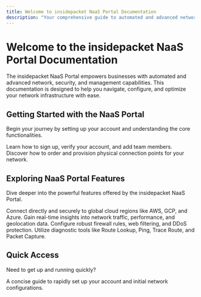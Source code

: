 ```yaml
---
title: Welcome to insidepacket NaaS Portal Documentation
description: "Your comprehensive guide to automated and advanced network, security, and management."
---
```


# Welcome to the insidepacket NaaS Portal Documentation

The insidepacket NaaS Portal empowers businesses with automated and advanced network, security, and management capabilities. This documentation is designed to help you navigate, configure, and optimize your network infrastructure with ease.

## Getting Started with the NaaS Portal

Begin your journey by setting up your account and understanding the core functionalities.

<CardGroup cols={2}>
  <Card
    title="Account Setup & User Management"
    icon="user-plus"
    href="/docs/getting-started#account-setup"
  >
    Learn how to sign up, verify your account, and add team members.
  </Card>
  <Card
    title="Ordering Network Ports"
    icon="network-wired"
    href="/docs/getting-started#ordering-and-setting-up-network-ports"
  >
    Discover how to order and provision physical connection points for your network.
  </Card>
</CardGroup>

## Exploring NaaS Portal Features

Dive deeper into the powerful features offered by the insidepacket NaaS Portal.

<CardGroup cols={2}>
  <Card
    title="Cloud NNI Management"
    icon="cloud"
    href="/docs/cloud-nni-management"
  >
    Connect directly and securely to global cloud regions like AWS, GCP, and Azure.
  </Card>
  <Card
    title="Network Observability"
    icon="chart-line"
    href="/docs/network-observability"
  >
    Gain real-time insights into network traffic, performance, and geolocation data.
  </Card>
  <Card
    title="Firewall & Security"
    icon="shield-halved"
    href="/docs/firewall-security"
  >
    Configure robust firewall rules, web filtering, and DDoS protection.
  </Card>
  <Card
    title="Troubleshooting with Looking Glass"
    icon="magnifying-glass"
    href="/docs/troubleshooting-looking-glass"
  >
    Utilize diagnostic tools like Route Lookup, Ping, Trace Route, and Packet Capture.
  </Card>
</CardGroup>

## Quick Access

Need to get up and running quickly?

<CardGroup cols={1}>
  <Card
    title="Quick Start Guide"
    icon="rocket"
    href="/docs/quickstart"
  >
    A concise guide to rapidly set up your account and initial network configurations.
  </Card>
</CardGroup>

